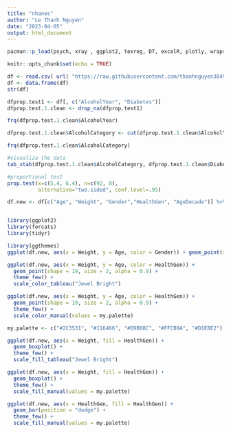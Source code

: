 ---
title: "nhanes"
author: "Le Thanh Nguyen"
date: "2023-04-05"
output: html_document
---

```{r "basic_packages" }
pacman::p_load(psych, xray , ggplot2, texreg, DT, excelR, plotly, wrapr, sjmisc, sjlabelled, sjstats, sjPlot, dplyr, forcats,  knitr, kableExtra, captioner, tidyverse, magick, stringr, Rmisc, gridExtra, bookdown, ggthemes)
```   

```{r setup, include=FALSE}
knitr::opts_chunk$set(echo = TRUE)
```

```{r}
df <- read.csv( url( "https://raw.githubusercontent.com/thanhnguyen3849/colon_s_personal/main/NHANES_data_04mar20.csv") )
df <- data.frame(df)
str(df)
```

```{r}
dfprop.test1 <- df[, c("AlcoholYear", "Diabetes")]
dfprop.test.1.clean <- drop_na(dfprop.test1)

frq(dfprop.test.1.clean$AlcoholYear)

dfprop.test.1.clean$AlcoholCategory <- cut(dfprop.test.1.clean$AlcoholYear, breaks=c(90, 180, 270, 360, Inf), labels=c("3m", "6m", "9m", "1 year"))

frq(dfprop.test.1.clean$AlcoholCategory)

#visualiza the data
tab_xtab(dfprop.test.1.clean$AlcoholCategory, dfprop.test.1.clean$Diabetes, show.col.prc = T)

#proportional test
prop.test(x=c(5.4, 6.4), n=c(92, 8), 
          alternative="two.sided", conf.level=.95)
```

```{r}
df.new <- df[c("Age", "Weight", "Gender","HealthGen", "AgeDecade")] %>% drop_na() %>% sample_n(500, replace = FALSE)


library(ggplot2)
library(forcats)
library(tidyr)

library(ggthemes)
ggplot(df.new, aes(x = Weight, y = Age, color = Gender)) + geom_point(size=2) + theme_few() + scale_color_few()
```


```{r}
ggplot(df.new, aes(x = Weight, y = Age, color = HealthGen)) +
  geom_point(shape = 19, size = 2, alpha = 0.9) +
  theme_few() +
  scale_color_tableau("Jewel Bright")

ggplot(df.new, aes(x = Weight, y = Age, color = HealthGen)) +
  geom_point(shape = 19, size = 2, alpha = 0.9) +
  theme_few() +
  scale_color_manual(values = my.palette)
```
```{r}

my.palette <- c("#2C3531", "#116466", "#D9B08C", "#FFCB9A", "#D1E8E2")

ggplot(df.new, aes(x = Weight, fill = HealthGen)) +
  geom_boxplot() +
  theme_few() +
  scale_fill_tableau("Jewel Bright")

ggplot(df.new, aes(x = Weight, fill = HealthGen)) +
  geom_boxplot() +
  theme_few() +
  scale_fill_manual(values = my.palette)
```

```{r}
ggplot(df.new, aes(x = HealthGen, fill = HealthGen)) +
  geom_bar(position = "dodge") +
  theme_few() +
  scale_fill_manual(values = my.palette)
```



